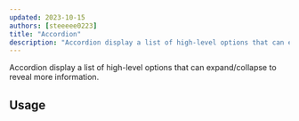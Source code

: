 ```yaml
---
updated: 2023-10-15
authors: [steeeee0223]
title: "Accordion"
description: "Accordion display a list of high-level options that can expand/collapse to reveal more information."
---
```



Accordion display a list of high-level options that can expand/collapse to reveal more information.

## Usage

<CodePreview files={accordionContent.usage} />
